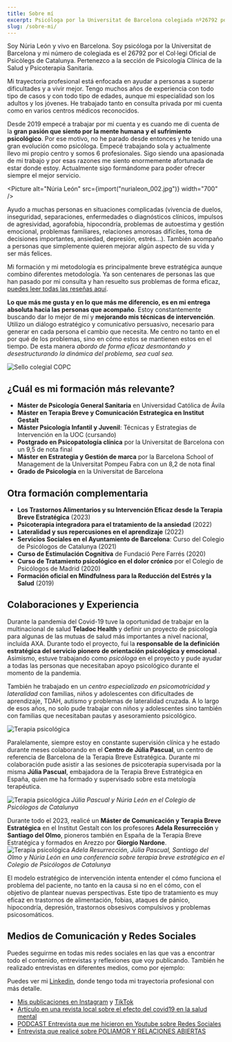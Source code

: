 ---
title: Sobre mí
excerpt: Psicóloga por la Universitat de Barcelona colegiada nº26792 por el Col·legi Oficial de Psicòlegs de Catalunya. Ayudo a muchas personas en situaciones complejas (vivencia de duelos, separaciones, problemas de autoestima, enfermedades o diagnósticos clínicos, dolor crónico, pérdida de empleo, embarazo, aborto, agresividad, problemas familiares, relaciones amorosas difíciles, toma de decisiones importantes, ansiedad, depresión, trastornos…). Soy especialista en psicoterapia para adultos y jóvenes.
slug: /sobre-mi/
---


Soy Núria León y vivo en Barcelona. Soy psicóloga por la Universitat de Barcelona y mi número de colegiada es el 26792 por el Col·legi Oficial de Psicòlegs de Catalunya. Pertenezco a la sección de Psicología Clínica de la Salud y Psicoterapia Sanitaria.

Mi trayectoria profesional está enfocada en ayudar a personas a superar dificultades y a vivir mejor. Tengo muchos años de experiencia con todo tipo de casos y con todo tipo de edades, aunque mi especialidad son los adultos y los jóvenes. He trabajado tanto en consulta privada por mi cuenta como en varios centros médicos reconocidos. 

Desde 2019 empecé a trabajar por mi cuenta y es cuando me di cuenta de la **gran pasión que siento por la mente humana y el sufrimiento psicológico**. Por ese motivo, no he parado desde entonces y he tenido una gran evolución como psicóloga. Empecé trabajando sola y actualmente llevo mi propio centro y somos 6 profesionales. Sigo siendo una apasionada de mi trabajo y por esas razones me siento enormemente afortunada de estar donde estoy. Actualmente sigo formándome para poder ofrecer siempre el mejor servicio.

<Picture alt="Núria León" src={import("nurialeon_002.jpg")} width="700" />

Ayudo a muchas personas en situaciones complicadas (vivencia de duelos, inseguridad, separaciones, enfermedades o diagnósticos clínicos, impulsos de agresividad, agorafobia, hipocondría, problemas de autoestima y gestión emocional, problemas familiares, relaciones amorosas difíciles, toma de decisiones importantes, ansiedad, depresión, estrés...). También acompaño a personas que simplemente quieren mejorar algún aspecto de su vida y ser más felices.

Mi formación y mi metodología es principalmente breve estratégica aunque combino diferentes metodología. Ya son centenares de personas las que han pasado por mi consulta y han resuelto sus problemas de forma eficaz, [puedes leer todas las reseñas aquí](https://g.page/r/Cbk285IdPtR5EAg).

**Lo que más me gusta y en lo que más me diferencio, es en mi entrega absoluta hacia las personas que acompaño**. Estoy constantemente buscando dar lo mejor de mí y **mejorando mis técnicas de intervención**. Utilizo un diálogo estratégico y comunicativo persuasivo, necesario para generar en cada persona el cambio que necesita. Me centro no tanto en el por qué de los problemas, sino en cómo estos se mantienen estos en el tiempo. De esta manera 
*abordo de forma eficaz desmontando y desestructurando la dinámica del problema, sea cual sea.*



![Sello colegial COPC](@images/copc.png)

## ¿Cuál es mi formación más relevante?
- **Máster de Psicología General Sanitaria** en Universidad Católica de Ávila
- **Máster en Terapia Breve y Comunicación Estrategica en Institut Gestalt**
- **Máster Psicología Infantil y Juvenil**: Técnicas y Estrategias de Intervención en la UOC (cursando)
- **Postgrado en Psicopatología clínica** por la Universitat de Barcelona con un 9,5 de nota final
- **Máster en Estrategia y Gestión de marca** por la Barcelona School of Management de la Universitat Pompeu Fabra con un 8,2 de nota final
- **Grado de Psicología** en la Universitat de Barcelona

## Otra formación complementaria

- **Los Trastornos Alimentarios y su Intervención Eficaz desde la Terapia Breve Estratégica** (2023)
- **Psicoterapia integradora para el tratamiento de la ansiedad** (2022)
- **Lateralidad y sus repercusiones en el aprendizaje** (2022)
- **Servicios Sociales en el Ayuntamiento de Barcelona**: Curso del Colegio de Psicólogos de Catalunya (2021)
- **Curso de Estimulación Cognitiva** de Fundació Pere Farrés (2020)
- **Curso de Tratamiento psicológico en el dolor crónico** por el Colegio de Psicólogos de Madrid (2020)
- **Formación oficial en Mindfulness para la Reducción del Estrés y la Salud** (2019)

## Colaboraciones y Experiencia

Durante la pandemia del Covid-19 tuve la oportunidad de trabajar en la multinacional de salud **Teladoc Health** y definir un proyecto de psicología para algunas de las mutuas de salud más importantes a nivel nacional, incluída AXA. Durante todo el proyecto, fui la **responsable de la definición estratégica del servicio pionero de orientación psicológica y emocional** . Asimismo, estuve trabajando como _psicóloga_ en el proyecto y pude ayudar a todas las personas que necesitaban apoyo psicológico durante el momento de la pandemia.

También he trabajado en un _centro especializado en psicomotricidad y lateralidad_ con familias, niños y adolescentes con dificultades de aprendizaje, TDAH, autismo y problemas de lateralidad cruzada. A lo largo de esos años, no solo pude trabajar con niños y adolescentes sino también con familias que necesitaban pautas y asesoramiento psicológico.

![Terapia psicológica](nuria.webp)



Paralelamente, siempre estoy en constante supervisión clínica y he estado durante meses colaborando en el **Centro de Júlia Pascual**, un centro de referencia de Barcelona de la Terapia Breve Estratégica. Durante mi colaboración pude asistir a las sesiones de psicoterapia supervisada por la misma **Júlia Pascual**, embajadora de la Terapia Breve Estratégica en España, quien me ha formado y supervisado sobre esta metología terapéutica.

![Terapia psicológica](juliapascualnurialeon.webp)
_Júlia Pascual y Núria León en el Colegio de Psicólogos de Catalunya_

Durante todo el 2023, realicé un **Máster de Comunicación y Terapia Breve Estratégica** en el Institut Gestalt con los profesores **Adela Resurrección** y **Santiago del Olmo**, pioneros también en España de la Terapia Breve Estratégica y formados en Arezzo por **Giorgio Nardone**.
![Terapia psicológica](copc-terapia-breve.webp)
_Adela Resurrección, Júlia Pascual, Santiago del Olmo y Núria León en una conferencia sobre terapia breve estratégica en el Colegio de Psicólogos de Catalunya_

El modelo estratégico de intervención intenta entender el cómo funciona el problema del paciente, no tanto en la causa si no en el cómo, con el objetivo de plantear nuevas perspectivas. Este tipo de tratamiento es muy eficaz en trastornos de alimentación, fobias, ataques de pánico, hipocondría, depresión, trastornos obsesivos compulsivos y problemas psicosomáticos.


## Medios de Comunicación y Redes Sociales

Puedes seguirme en todas mis redes sociales en las que vas a encontrar todo el contenido, entrevistas y reflexiones que voy publicando. También he realizado entrevistas en diferentes medios, como por ejemplo:

Puedes ver mi [Linkedin](https://www.linkedin.com/in/nurialeonsallent/), donde tengo toda mi trayectoria profesional con más detalle.

- [Mis publicaciones en Instagram](https://www.instagram.com/nurialeonpsicologa/#) y [TikTok](https://www.tiktok.com/@nurialeonpsicologa)
- [Artículo en una revista local sobre el efecto del covid19 en la salud mental](https://www.latorredebarcelona.com/la-nevera/com-ha-afectat-la-covid-19-a-la-salut-mental/)
- [PODCAST Entrevista que me hicieron en Youtube sobre Redes Sociales ](https://youtu.be/7fph1wZDpTA?si=c8EDSdt3yneeR0Wh&t=1076)
- [Entrevista que realicé sobre POLIAMOR Y RELACIONES ABIERTAS](https://www.youtube.com/watch?v=MTkW2ZCv550&t=260s)

